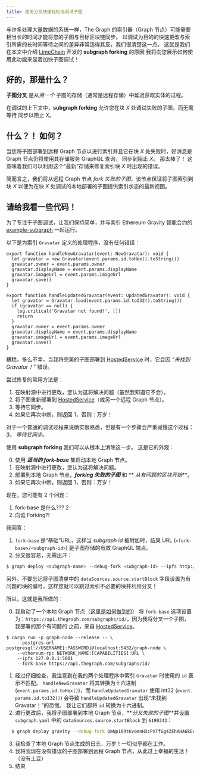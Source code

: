 ```yaml
---
title: 使用分叉快速轻松地调试子图
---
```


与许多处理大量数据的系统一样，The Graph 的索引器（Graph 节点）可能需要相当长的时间才能将您的子图与目标区块链同步。 以调试为目的的快速更改与索引所需的长时间等待之间的差异非常适得其反，我们很清楚这一点。 这就是我们在本文中介绍 [LimeChain](https://limechain.tech/) 开发的 **subgraph forking** 的原因 我将向您展示如何使用此功能来显着加快子图调试！

## 好的，那是什么？

**子图分叉** 是从*另一个* 子图的存储（通常是远程存储）中延迟获取实体的过程。

在调试的上下文中，**subgraph forking** 允许您在块 _X_ 处调试失败的子图，而无需等待 同步以阻止 _X_。

## 什么？！ 如何？

当您将子图部署到远程 Graph 节点以进行索引并且它在块 _X_ 处失败时，好消息是 Graph 节点仍将使用其存储服务 GraphQL 查询， 同步到阻止 _X_。 那太棒了！ 这意味着我们可以利用这个“最新”存储来修复索引块 _X_ 时出现的错误。

简而言之，我们将从远程 Graph 节点 _fork 失败的子图_，该节点保证将子图索引到块 _X_ 以便为在块 _X_ 处调试的本地部署的子图提供索引状态的最新视图。

## 请给我看一些代码！

为了专注于子图调试，让我们保持简单，并与索引 Ethereum Gravity 智能合约的 [example-subgraph](https://github.com/graphprotocol/example-subgraph) 一起运行。

以下是为索引 `Gravatar` 定义的处理程序，没有任何错误：

```tsx
export function handleNewGravatar(event: NewGravatar): void {
  let gravatar = new Gravatar(event.params.id.toHex().toString())
  gravatar.owner = event.params.owner
  gravatar.displayName = event.params.displayName
  gravatar.imageUrl = event.params.imageUrl
  gravatar.save()
}

export function handleUpdatedGravatar(event: UpdatedGravatar): void {
  let gravatar = Gravatar.load(event.params.id.toI32().toString())
  if (gravatar == null) {
    log.critical('Gravatar not found!', [])
    return
  }
  gravatar.owner = event.params.owner
  gravatar.displayName = event.params.displayName
  gravatar.imageUrl = event.params.imageUrl
  gravatar.save()
}
```

糟糕，多么不幸，当我将完美的子图部署到 [HostedService](https://thegraph.com/hosted-service/) 时，它会因 _“未找到 Gravatar！”_ 错误。

尝试修复的常用方法是：

1. 在映射源中进行更改，您认为这将解决问题（虽然我知道它不会）。
2. 将子图重新部署到 [HostedService](https://thegraph.com/hosted-service/)（或另一个远程 Graph 节点）。
3. 等待它同步。
4. 如果它再次中断，则返回 1，否则：万岁！

对于一个普通的调试过程来说确实很熟悉，但是有一个步骤会严重减慢这个过程：_3。 等待它同步。_

使用 **subgraph forking** 我们可以从根本上消除这一步。 这是它的外观：

0. 使用 **_适当的 fork-base_** 集启动本地 Graph 节点。
1. 在映射源中进行更改，您认为这将解决问题。
2. 部署到本地 Graph 节点，**_forking 失败的子图_** 和 ** _从有问题的区块开始_**。
3. 如果它再次中断，则返回 1，否则：万岁！

现在，您可能有 2 个问题：

1. fork-base 是什么??? 2
2. 向谁 Forking?!

我回答：

1. `fork-base` 是“基础”URL，这样当 _subgraph id_ 被附加时，结果 URL (`<fork- base>/<subgraph-id>`) 是子图存储的有效 GraphQL 端点。
2. 分叉很容易，无需出汗：

```bash
$ graph deploy <subgraph-name> --debug-fork <subgraph-id> --ipfs http://localhost:5001 --node http://localhost:8020
```

另外，不要忘记将子图清单中的 `dataSources.source.startBlock` 字段设置为有问题的块的编号，这样您就可以跳过索引不必要的块并利用分叉！

所以，这就是我所做的：

0. 我启动了一个本地 Graph 节点（[这里是如何做到的](https://github.com/graphprotocol/graph-node#running-a-local-graph-node)） 将 `fork-base` 选项设置为：`https://api.thegraph.com/subgraphs/id/`，因为我将分叉一个子图，我部署的那个有问题的 之前，来自 [HostedService](https://thegraph.com/hosted-service/)。

```
$ cargo run -p graph-node --release -- \
    --postgres-url postgresql://USERNAME[:PASSWORD]@localhost:5432/graph-node \
    --ethereum-rpc NETWORK_NAME:[CAPABILITIES]:URL \
    --ipfs 127.0.0.1:5001
    --fork-base https://api.thegraph.com/subgraphs/id/
```

1. 经过仔细检查，我注意到在我的两个处理程序中索引 `Gravatar` 时使用的 `id` 表示不匹配。 `handleNewGravatar` 将其转换为十六进制 (`event.params.id.toHex()`)，而 `handleUpdatedGravatar` 使用 int32 (`event. params.id.toI32()`) 会导致 `handleUpdatedGravatar` 出现“未找到 Gravatar！”的恐慌。 我让它们都将 `id` 转换为十六进制。
2. 进行更改后，我将子图部署到本地 Graph 节点，**_分叉失败的子图_**并设置 `subgraph.yaml` 中的 `dataSources.source.startBlock` 到 `6190343`：

```bash
  $ graph deploy gravity --debug-fork QmNp169tKvomnH3cPXTfGg4ZEhAHA6kEq5oy1XDqAxqHmW --ipfs http://localhost:5001 --node http://localhost:8020
```

3. 我检查了本地 Graph 节点生成的日志，万岁！一切似乎都在工作。
4. 我将我现在没有错误的子图部署到远程 Graph 节点，从此过上幸福的生活！ （没有土豆）
5. 结束
